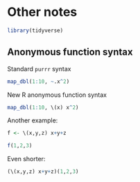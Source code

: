 # Other notes

```r
library(tidyverse)
```

## Anonymous function syntax

Standard `purrr` syntax

```r
map_dbl(1:10, ~.x^2)
```

New R anonymous function syntax

```r
map_dbl(1:10, \(x) x^2)
```

Another example:

```r
f <- \(x,y,z) x+y+z

f(1,2,3)
```

Even shorter:

```r
(\(x,y,z) x+y+z)(1,2,3)
```

